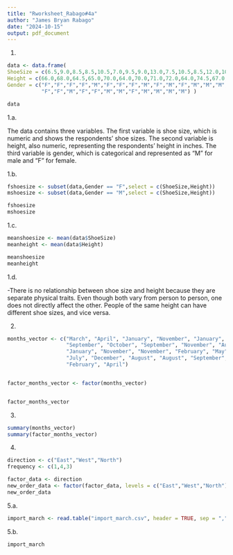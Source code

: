 ```yaml
---
title: "Rworksheet_Rabago#4a"
author: "James Bryan Rabago"
date: "2024-10-15"
output: pdf_document
---
```

1.
```r
data <- data.frame(
ShoeSize = c(6.5,9.0,8.5,8.5,10.5,7.0,9.5,9.0,13.0,7.5,10.5,8.5,12.0,10.5,13.0,11.5,8.5,5.0,10.0,6.5,7.5,8.5,10.5,8.5,10.5,11.0,9.0,13.0),
Height = c(66.0,68.0,64.5,65.0,70.0,64.0,70.0,71.0,72.0,64.0,74.5,67.0,71.0,71.0,77.0,72.0,59.0,62.0,72.0,66.0,64.0,67.0,73.0,69.0,72.0,70.0,69.0,70.0),
Gender = c("F","F","F","F","M","F","F","F","M","F","M","F","M","M","M","M",
           "F","F","M","F","F","M","M","F","M","M","M","M") )

data
```

1.a.


The data contains three variables. The first variable is shoe size, which is numeric and shows the respondents' shoe sizes. The second variable is height, also numeric, representing the respondents' height in inches. The third variable is gender, which is categorical and represented as "M" for male and "F" for female.


1.b.
```r
fshoesize <- subset(data,Gender == "F",select = c(ShoeSize,Height))
mshoesize <- subset(data,Gender == "M",select = c(ShoeSize,Height))

fshoesize
mshoesize
```


1.c.
```r
meanshoesize <- mean(data$ShoeSize)
meanheight <- mean(data$Height)

meanshoesize
meanheight
```
1.d.


-There is no relationship between shoe size and height because they are separate physical traits. Even though both vary from person to person, one does not directly affect the other. People of the same height can have different shoe sizes, and vice versa.




2.
```r
months_vector <- c("March", "April", "January", "November", "January",
                   "September", "October", "September", "November", "August",
                   "January", "November", "November", "February", "May", "August", 
                   "July", "December", "August", "August", "September", "November", 
                   "February", "April")


factor_months_vector <- factor(months_vector)


factor_months_vector
```
3.
```r
summary(months_vector)
summary(factor_months_vector)
```
4.
```r
direction <- c("East","West","North")
frequency <- c(1,4,3)

factor_data <- direction
new_order_data <- factor(factor_data, levels = c("East","West","North"))
new_order_data
```

5.a.
```r
import_march <- read.table("import_march.csv", header = TRUE, sep = ",")
```


5.b.
```r
import_march
```

